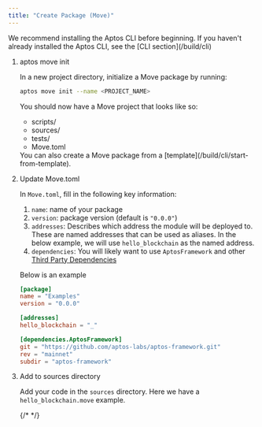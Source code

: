 ```yaml
---
title: "Create Package (Move)"
---
```


<Aside type="note">
  We recommend installing the Aptos CLI before beginning.
  If you haven&apos;t already installed the Aptos CLI, see the [CLI section](/build/cli)
</Aside>



<Steps>

1. aptos move init

   In a new project directory, initialize a Move package by running:

   ```bash filename="Terminal"
   aptos move init --name <PROJECT_NAME>
   ```

   You should now have a Move project that looks like so:

   <FileTree>

   - scripts/
   - sources/
   - tests/
   - Move.toml

   </FileTree>

   <Aside type="note">
     You can also create a Move package from a [template](/build/cli/start-from-template).
   </Aside>

2. Update Move.toml

   In `Move.toml`, fill in the following key information:

   1. `name`: name of your package
   2. `version`: package version (default is `"0.0.0"`)
   3. `addresses`: Describes which address the module will be deployed to.  These are named addresses that can be used as aliases.  In the below example, we will use `hello_blockchain` as the named address.
   4. `dependencies`: You will likely want to use `AptosFramework` and other [Third Party Dependencies](/build/smart-contracts/third-party-dependencies)

   Below is an example

   ```toml filename="Move.toml"
   [package]
   name = "Examples"
   version = "0.0.0"

   [addresses]
   hello_blockchain = "_"

   [dependencies.AptosFramework]
   git = "https://github.com/aptos-labs/aptos-framework.git"
   rev = "mainnet"
   subdir = "aptos-framework"
   ```

3. Add to sources directory

   Add your code in the `sources` directory. Here we have a `hello_blockchain.move` example.

   {/* <RemoteCodeblock permalink="https://github.com/aptos-labs/aptos-core/blob/afd3706c17bcccfb39a9d6059aecbfa648ed295d/aptos-move/move-examples/hello_blockchain/sources/hello_blockchain.move#L1-L64"></RemoteCodeblock> */}

</Steps>




